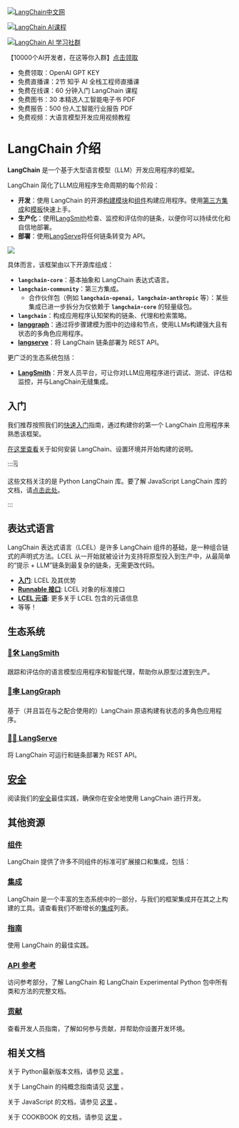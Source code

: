 
<Head>
<meta name="baidu-site-verification" content="codeva-vVWLPfYJJm" />
  <script>
    {
      `(function() {
         var _hmt = _hmt || [];
(function() {
  var hm = document.createElement("script");
  hm.src = "https://hm.baidu.com/hm.js?e60fb290e204e04c5cb6f79b0ac1e697";
  var s = document.getElementsByTagName("script")[0]; 
  s.parentNode.insertBefore(hm, s);
})();
       })();`
    }
  </script>
</Head>

[![LangChain中文网](https://pica.zhimg.com/50/v2-56e8bbb52aa271012541c1fe1ceb11a2_r.gif 'LangChain中文网')](https://www.langchain.com.cn/)

[![LangChain AI课程](https://www.aiqbh.com/kecheng.png 'LangChain AI 课程')](https://www.zhihu.com/education/training/sku-detail/1684651118276382720?edu_sku_id=1684651118276382720&education_channel_code=LangChain-4edce0cdbc33183c)

[![LangChain AI 学习社群](https://www.aiqbh.com/jiaqun.jpg 'LangChain AI 学习社群')](https://www.aiqbh.com/dalibao.html)

【10000个AI开发者，在这等你入群】[点击领取](https://www.aiqbh.com/dalibao.html)

-  免费领取：OpenAI GPT KEY
-  免费直播课：2节 知乎 AI 全栈工程师直播课
-  免费在线课：60 分钟入门 LangChain 课程
-  免费图书：30 本精选人工智能电子书 PDF
-  免费报告：500 份人工智能行业报告 PDF
-  免费视频：大语言模型开发应用视频教程  



# LangChain 介绍

**LangChain** 是一个基于大型语言模型（LLM）开发应用程序的框架。

LangChain 简化了LLM应用程序生命周期的每个阶段：
- **开发**：使用 LangChain 的开源[构建模块](/expression_language/)和[组件](/modules/composition)构建应用程序。使用[第三方集成](https://python.langchain.com/v0.2/docs/integrations/platforms/)和[模板](https://python.langchain.com/v0.2/docs//templates)快速上手。
- **生产化**：使用[LangSmith](/langsmith/)检查、监控和评估你的链条，以便你可以持续优化和自信地部署。
- **部署**：使用[LangServe](https://python.langchain.com/v0.2/docs//langserve/)将任何链条转变为 API。

![](https://python.langchain.com/v0.2/svg/langchain_stack.svg)


具体而言，该框架由以下开源库组成：

- **`langchain-core`**：基本抽象和 LangChain 表达式语言。
- **`langchain-community`**：第三方集成。
  - 合作伙伴包（例如 **`langchain-openai`**，**`langchain-anthropic`** 等）：某些集成已进一步拆分为仅依赖于 **`langchain-core`** 的轻量级包。
- **`langchain`**：构成应用程序认知架构的链条、代理和检索策略。
- **[langgraph](https://python.langchain.com/v0.2/docs/langgraph)**：通过将步骤建模为图中的边缘和节点，使用LLMs构建强大且有状态的多角色应用程序。
- **[langserve](https://python.langchain.com/v0.2/docs/langserve/)**：将 LangChain 链条部署为 REST API。

更广泛的生态系统包括：

- **[LangSmith](/langsmith)**：开发人员平台，可让你对LLM应用程序进行调试、测试、评估和监控，并与LangChain无缝集成。

## 入门

我们推荐按照我们的[快速入门](/get_started/quickstart)指南，通过构建你的第一个 LangChain 应用程序来熟悉该框架。

[在这里查看](/get_started/installation)关于如何安装 LangChain、设置环境并开始构建的说明。

:::🗒️

这些文档关注的是 Python LangChain 库。要了解 JavaScript LangChain 库的文档，请[点击此处](https://js.langchain.com.cn)。

:::



## 表达式语言

LangChain 表达式语言（LCEL）是许多 LangChain 组件的基础，是一种组合链式的声明式方法。LCEL 从一开始就被设计为支持将原型投入到生产中，从最简单的“提示 + LLM”链条到最复杂的链条，无需更改代码。

- **[入门](/expression_language/)**: LCEL 及其优势
- **[Runnable 接口](/expression_language/interface)**: LCEL 对象的标准接口
- **[LCEL 元语](/expression_language)**: 更多关于 LCEL 包含的元语信息
- 等等！

## 生态系统

### [🦜🛠️ LangSmith](/langsmith)
跟踪和评估你的语言模型应用程序和智能代理，帮助你从原型过渡到生产。

### [🦜🕸️ LangGraph](https://python.langchain.com/v0.2/docs/langgraph)
基于（并且旨在与之配合使用的）LangChain 原语构建有状态的多角色应用程序。

### [🦜🏓 LangServe](https://python.langchain.com/v0.2/docs/langserve)
将 LangChain 可运行和链条部署为 REST API。

## [安全](https://python.langchain.com/v0.2/docs/security)
阅读我们的[安全](https://python.langchain.com/v0.2/docs/security)最佳实践，确保你在安全地使用 LangChain 进行开发。

## 其他资源

### [组件](/modules/)
LangChain 提供了许多不同组件的标准可扩展接口和集成，包括：

### [集成](https://python.langchain.com/v0.2/docs//integrations/providers/)
LangChain 是一个丰富的生态系统中的一部分，与我们的框架集成并在其之上构建的工具。请查看我们不断增长的[集成](https://python.langchain.com/v0.2/docs//integrations/providers/)列表。

### [指南](/get_started/quickstart)
使用 LangChain 的最佳实践。

### [API 参考](https://api.python.langchain.com)
访问参考部分，了解 LangChain 和 LangChain Experimental Python 包中所有类和方法的完整文档。

### [贡献](https://python.langchain.com/v0.2/docs/contributing)
查看开发人员指南，了解如何参与贡献，并帮助你设置开发环境。

## 相关文档

关于 Python最新版本文档，请参见
[这里](https://langchain.com.cn/docs/get_started/introduction)
。

关于 LangChain 的纯概念指南请见
[这里](https://docs.langchain.com.cn)
。

关于 JavaScript 的文档，请参见
[这里](https://js.langchain.com.cn/docs/)
。

关于 COOKBOOK 的文档，请参见
[这里](https://cookbook.langchain.com.cn/docs/)
。


